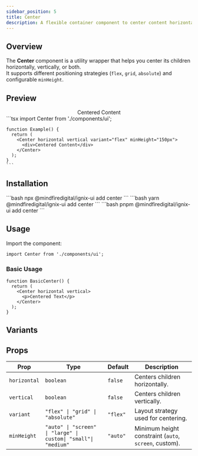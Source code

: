 ```yaml
---
sidebar_position: 5
title: Center
description: A flexible container component to center content horizontally, vertically, or both, with multiple layout strategies.
---
```



## Overview

The **Center** component is a utility wrapper that helps you center its children horizontally, vertically, or both.  
It supports different positioning strategies (`flex`, `grid`, `absolute`) and configurable `minHeight`.

## Preview

<Tabs defaultValue="preview">
  <TabItem value="preview" label="Preview" default>
    <div className="p-4 border rounded-lg h-[200px] relative">
      <Center horizontal vertical variant="flex" minHeight="150px">
        <div className="bg-red-800 text-white px-4 py-2 rounded-lg shadow">
          Centered Content
        </div>
      </Center>
    </div>
  </TabItem>
  <TabItem value="code" label="Code">
    ```tsx
    import Center from './components/ui';

    function Example() {
      return (
        <Center horizontal vertical variant="flex" minHeight="150px">
          <div>Centered Content</div>
        </Center>
      );
    }
    ```
  </TabItem>
</Tabs>

## Installation

<Tabs>
  <TabItem value="npm" label="npm" default>
    ```bash
    npx @mindfiredigital/ignix-ui add center
    ```
  </TabItem>
  <TabItem value="yarn" label="Yarn">
    ```bash
    yarn @mindfiredigital/ignix-ui add center
    ```
  </TabItem>
  <TabItem value="pnpm" label="pnpm">
    ```bash
    pnpm @mindfiredigital/ignix-ui add center
    ```
  </TabItem>
</Tabs>

## Usage

Import the component:

```tsx
import Center from './components/ui';
```

### Basic Usage

```tsx
function BasicCenter() {
  return (
    <Center horizontal vertical>
      <p>Centered Text</p>
    </Center>
  );
}
```

## Variants


<CenterDemo />

## Props

| Prop        | Type                                | Default   | Description                                      |
|-------------|-------------------------------------|-----------|--------------------------------------------------|
| `horizontal`| `boolean`                          | `false`   | Centers children horizontally.                   |
| `vertical`  | `boolean`                          | `false`   | Centers children vertically.                     |
| `variant`   | `"flex" \| "grid" \| "absolute"`   | `"flex"`  | Layout strategy used for centering.              |
| `minHeight` | `"auto" \| "screen" \| "large" \| custom\| "small"\| "medium"` | `"auto"`  | Minimum height constraint (`auto`, `screen`, custom). |
